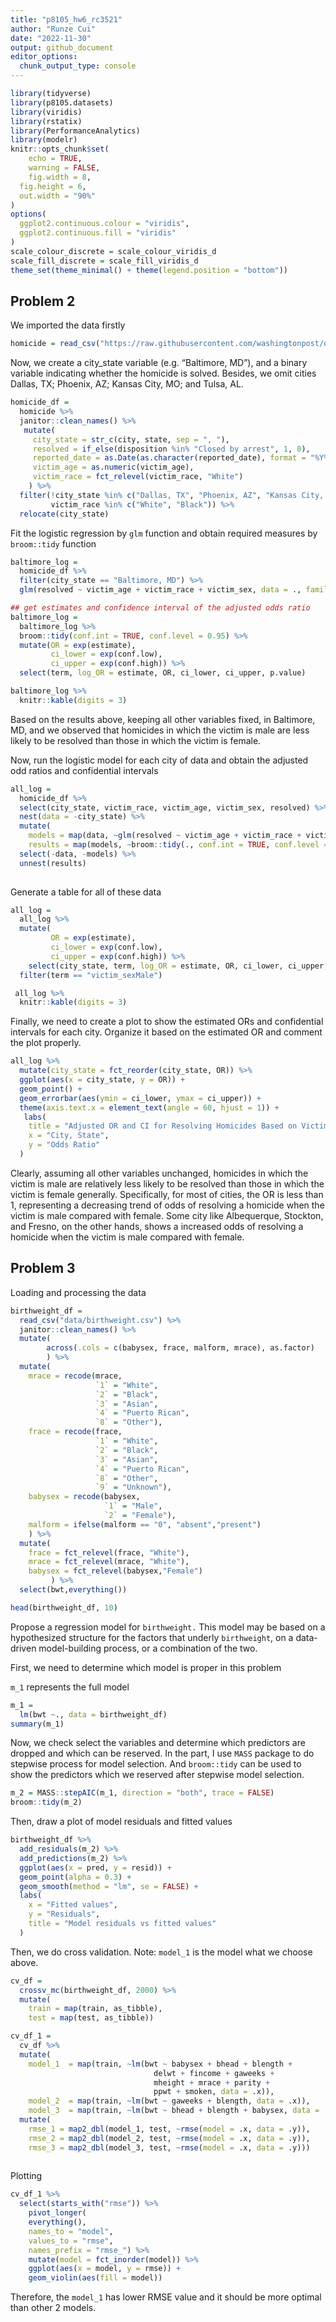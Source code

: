 ```yaml
---
title: "p8105_hw6_rc3521"
author: "Runze Cui"
date: "2022-11-30"
output: github_document
editor_options: 
  chunk_output_type: console
---
```


```r
library(tidyverse)
library(p8105.datasets)
library(viridis)
library(rstatix)
library(PerformanceAnalytics)
library(modelr)
knitr::opts_chunk$set(
	echo = TRUE,
	warning = FALSE,
	fig.width = 8, 
  fig.height = 6,
  out.width = "90%"
)
options(
  ggplot2.continuous.colour = "viridis",
  ggplot2.continuous.fill = "viridis"
)
scale_colour_discrete = scale_colour_viridis_d
scale_fill_discrete = scale_fill_viridis_d
theme_set(theme_minimal() + theme(legend.position = "bottom"))
```

## Problem 2

We imported the data firstly

```r
homicide = read_csv("https://raw.githubusercontent.com/washingtonpost/data-homicides/master/homicide-data.csv")
```

Now, we create a city_state variable (e.g. “Baltimore, MD”), and a binary variable indicating whether the homicide is solved. Besides, we omit cities Dallas, TX; Phoenix, AZ; Kansas City, MO; and Tulsa, AL. 

```r
homicide_df = 
  homicide %>% 
  janitor::clean_names() %>%
   mutate(
     city_state = str_c(city, state, sep = ", "),
     resolved = if_else(disposition %in% "Closed by arrest", 1, 0),
     reported_date = as.Date(as.character(reported_date), format = "%Y%m%d"),
     victim_age = as.numeric(victim_age),
     victim_race = fct_relevel(victim_race, "White")
    ) %>%
  filter(!city_state %in% c("Dallas, TX", "Phoenix, AZ", "Kansas City, MO", "Tulsa, AL"),
         victim_race %in% c("White", "Black")) %>%
  relocate(city_state)
```

Fit the logistic regression by `glm` function and obtain required measures by `broom::tidy` function

```r
baltimore_log = 
  homicide_df %>%
  filter(city_state == "Baltimore, MD") %>%
  glm(resolved ~ victim_age + victim_race + victim_sex, data = ., family = binomial())

## get estimates and confidence interval of the adjusted odds ratio
baltimore_log = 
  baltimore_log %>% 
  broom::tidy(conf.int = TRUE, conf.level = 0.95) %>% 
  mutate(OR = exp(estimate),
         ci_lower = exp(conf.low),
         ci_upper = exp(conf.high)) %>%
  select(term, log_OR = estimate, OR, ci_lower, ci_upper, p.value)

baltimore_log %>% 
  knitr::kable(digits = 3)
```

Based on the results above, keeping all other variables fixed, in Baltimore, MD, and we observed that homicides in which the victim is male are less likely to be resolved than those in which the victim is female.


Now, run the logistic model for each city of data and obtain the adjusted odd ratios and confidential intervals

```r
all_log = 
  homicide_df %>% 
  select(city_state, victim_race, victim_age, victim_sex, resolved) %>%
  nest(data = -city_state) %>% 
  mutate(
    models = map(data, ~glm(resolved ~ victim_age + victim_race + victim_sex, data = ., family = binomial())),
    results = map(models, ~broom::tidy(., conf.int = TRUE, conf.level = 0.95))) %>% 
  select(-data, -models) %>%
  unnest(results) 
  
```

Generate a table for all of these data

```r
all_log =
  all_log %>% 
  mutate(
         OR = exp(estimate),
         ci_lower = exp(conf.low),
         ci_upper = exp(conf.high)) %>%
    select(city_state, term, log_OR = estimate, OR, ci_lower, ci_upper, p.value) %>% 
  filter(term == "victim_sexMale")

 all_log %>% 
  knitr::kable(digits = 3)
```

Finally, we need to create a plot to show the estimated ORs and confidential intervals for each city. Organize it based on the estimated OR and comment the plot properly.

```r
all_log %>% 
  mutate(city_state = fct_reorder(city_state, OR)) %>% 
  ggplot(aes(x = city_state, y = OR)) + 
  geom_point() +
  geom_errorbar(aes(ymin = ci_lower, ymax = ci_upper)) +
  theme(axis.text.x = element_text(angle = 60, hjust = 1)) +
   labs(
    title = "Adjusted OR and CI for Resolving Homicides Based on Victims' Gender",
    x = "City, State",
    y = "Odds Ratio"
  )
```


Clearly, assuming all other variables unchanged, homicides in which the victim is male are relatively less likely to be resolved than those in which the victim is female generally. Specifically, for most of cities, the OR is less than 1, representing a decreasing trend of odds of resolving a homicide when the victim is male compared with female. Some city like Albequerque, Stockton, and Fresno, on the other hands, shows a increased odds of resolving a homicide when the victim is male compared with female. 

## Problem 3

Loading and processing the data

```r
birthweight_df = 
  read_csv("data/birthweight.csv") %>% 
  janitor::clean_names() %>%
  mutate(
        across(.cols = c(babysex, frace, malform, mrace), as.factor)
        ) %>%
  mutate(
    mrace = recode(mrace, 
                   `1` = "White", 
                   `2` = "Black", 
                   `3` = "Asian", 
                   `4` = "Puerto Rican", 
                   `8` = "Other"),
    frace = recode(frace, 
                   `1` = "White", 
                   `2` = "Black", 
                   `3` = "Asian", 
                   `4` = "Puerto Rican", 
                   `8` = "Other", 
                   `9` = "Unknown"),
    babysex = recode(babysex, 
                     `1` = "Male", 
                     `2` = "Female"),
    malform = ifelse(malform == "0", "absent","present")
    ) %>% 
  mutate(
    frace = fct_relevel(frace, "White"),
    mrace = fct_relevel(mrace, "White"),
    babysex = fct_relevel(babysex,"Female")
         ) %>% 
  select(bwt,everything())

head(birthweight_df, 10)
```

Propose a regression model for `birthweight.` This model may be based on a hypothesized structure for the factors that underly `birthweight`, on a data-driven model-building process, or a combination of the two.

First, we need to determine which model is proper in this problem

`m_1` represents the full model

```r
m_1 = 
  lm(bwt ~., data = birthweight_df)
summary(m_1)

```

Now, we check select the variables and determine which predictors are dropped and which can be reserved. In the part, I use `MASS` package to do stepwise process for model selection. And `broom::tidy` can be used to show the predictors which we reserved after stepwise model selection.

```r
m_2 = MASS::stepAIC(m_1, direction = "both", trace = FALSE)
broom::tidy(m_2) 
```

Then, draw a plot of model residuals and fitted values

```r
birthweight_df %>% 
  add_residuals(m_2) %>% 
  add_predictions(m_2) %>% 
  ggplot(aes(x = pred, y = resid)) +
  geom_point(alpha = 0.3) +
  geom_smooth(method = "lm", se = FALSE) +
  labs(
    x = "Fitted values",
    y = "Residuals",
    title = "Model residuals vs fitted values"
  )
```

Then, we do cross validation. Note: `model_1` is the model what we choose above. 

```r
cv_df = 
  crossv_mc(birthweight_df, 2000) %>% 
  mutate(
    train = map(train, as_tibble), 
    test = map(test, as_tibble))

cv_df_1 =
  cv_df %>% 
  mutate(
    model_1  = map(train, ~lm(bwt ~ babysex + bhead + blength + 
                                delwt + fincome + gaweeks + 
                                mheight + mrace + parity + 
                                ppwt + smoken, data = .x)),
    model_2  = map(train, ~lm(bwt ~ gaweeks + blength, data = .x)),
    model_3  = map(train, ~lm(bwt ~ bhead + blength + babysex, data = .x))) %>% 
  mutate(
    rmse_1 = map2_dbl(model_1, test, ~rmse(model = .x, data = .y)),
    rmse_2 = map2_dbl(model_2, test, ~rmse(model = .x, data = .y)),
    rmse_3 = map2_dbl(model_3, test, ~rmse(model = .x, data = .y)))
  
```

Plotting

```r
cv_df_1 %>% 
  select(starts_with("rmse")) %>% 
    pivot_longer(
    everything(),
    names_to = "model", 
    values_to = "rmse",
    names_prefix = "rmse_") %>% 
    mutate(model = fct_inorder(model)) %>% 
    ggplot(aes(x = model, y = rmse)) + 
    geom_violin(aes(fill = model))
```

Therefore, the `model_1` has lower RMSE value and it should be more optimal than other 2 models. 



